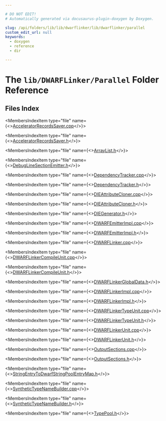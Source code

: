 ```yaml
---

# DO NOT EDIT!
# Automatically generated via docusaurus-plugin-doxygen by Doxygen.

slug: /api/folders/lib/lib/dwarflinker/lib/dwarflinker/parallel
custom_edit_url: null
keywords:
  - doxygen
  - reference
  - dir

---
```





# The `lib/DWARFLinker/Parallel` Folder Reference

<DoxygenPage pluginConfig={pluginConfig}>



## Files Index

<MembersIndex>

<MembersIndexItem
  type="file"
  name={<><a href="/docs/api/files/lib/lib/dwarflinker/lib/dwarflinker/parallel/acceleratorrecordssaver-cpp">AcceleratorRecordsSaver.cpp</a></>}>
</MembersIndexItem>

<MembersIndexItem
  type="file"
  name={<><a href="/docs/api/files/lib/lib/dwarflinker/lib/dwarflinker/parallel/acceleratorrecordssaver-h">AcceleratorRecordsSaver.h</a></>}>
</MembersIndexItem>

<MembersIndexItem
  type="file"
  name={<><a href="/docs/api/files/lib/lib/dwarflinker/lib/dwarflinker/parallel/arraylist-h">ArrayList.h</a></>}>
</MembersIndexItem>

<MembersIndexItem
  type="file"
  name={<><a href="/docs/api/files/lib/lib/dwarflinker/lib/dwarflinker/parallel/debuglinesectionemitter-h">DebugLineSectionEmitter.h</a></>}>
</MembersIndexItem>

<MembersIndexItem
  type="file"
  name={<><a href="/docs/api/files/lib/lib/dwarflinker/lib/dwarflinker/parallel/dependencytracker-cpp">DependencyTracker.cpp</a></>}>
</MembersIndexItem>

<MembersIndexItem
  type="file"
  name={<><a href="/docs/api/files/lib/lib/dwarflinker/lib/dwarflinker/parallel/dependencytracker-h">DependencyTracker.h</a></>}>
</MembersIndexItem>

<MembersIndexItem
  type="file"
  name={<><a href="/docs/api/files/lib/lib/dwarflinker/lib/dwarflinker/parallel/dieattributecloner-cpp">DIEAttributeCloner.cpp</a></>}>
</MembersIndexItem>

<MembersIndexItem
  type="file"
  name={<><a href="/docs/api/files/lib/lib/dwarflinker/lib/dwarflinker/parallel/dieattributecloner-h">DIEAttributeCloner.h</a></>}>
</MembersIndexItem>

<MembersIndexItem
  type="file"
  name={<><a href="/docs/api/files/lib/lib/dwarflinker/lib/dwarflinker/parallel/diegenerator-h">DIEGenerator.h</a></>}>
</MembersIndexItem>

<MembersIndexItem
  type="file"
  name={<><a href="/docs/api/files/lib/lib/dwarflinker/lib/dwarflinker/parallel/dwarfemitterimpl-cpp">DWARFEmitterImpl.cpp</a></>}>
</MembersIndexItem>

<MembersIndexItem
  type="file"
  name={<><a href="/docs/api/files/lib/lib/dwarflinker/lib/dwarflinker/parallel/dwarfemitterimpl-h">DWARFEmitterImpl.h</a></>}>
</MembersIndexItem>

<MembersIndexItem
  type="file"
  name={<><a href="/docs/api/files/lib/lib/dwarflinker/lib/dwarflinker/parallel/dwarflinker-cpp">DWARFLinker.cpp</a></>}>
</MembersIndexItem>

<MembersIndexItem
  type="file"
  name={<><a href="/docs/api/files/lib/lib/dwarflinker/lib/dwarflinker/parallel/dwarflinkercompileunit-cpp">DWARFLinkerCompileUnit.cpp</a></>}>
</MembersIndexItem>

<MembersIndexItem
  type="file"
  name={<><a href="/docs/api/files/lib/lib/dwarflinker/lib/dwarflinker/parallel/dwarflinkercompileunit-h">DWARFLinkerCompileUnit.h</a></>}>
</MembersIndexItem>

<MembersIndexItem
  type="file"
  name={<><a href="/docs/api/files/lib/lib/dwarflinker/lib/dwarflinker/parallel/dwarflinkerglobaldata-h">DWARFLinkerGlobalData.h</a></>}>
</MembersIndexItem>

<MembersIndexItem
  type="file"
  name={<><a href="/docs/api/files/lib/lib/dwarflinker/lib/dwarflinker/parallel/dwarflinkerimpl-cpp">DWARFLinkerImpl.cpp</a></>}>
</MembersIndexItem>

<MembersIndexItem
  type="file"
  name={<><a href="/docs/api/files/lib/lib/dwarflinker/lib/dwarflinker/parallel/dwarflinkerimpl-h">DWARFLinkerImpl.h</a></>}>
</MembersIndexItem>

<MembersIndexItem
  type="file"
  name={<><a href="/docs/api/files/lib/lib/dwarflinker/lib/dwarflinker/parallel/dwarflinkertypeunit-cpp">DWARFLinkerTypeUnit.cpp</a></>}>
</MembersIndexItem>

<MembersIndexItem
  type="file"
  name={<><a href="/docs/api/files/lib/lib/dwarflinker/lib/dwarflinker/parallel/dwarflinkertypeunit-h">DWARFLinkerTypeUnit.h</a></>}>
</MembersIndexItem>

<MembersIndexItem
  type="file"
  name={<><a href="/docs/api/files/lib/lib/dwarflinker/lib/dwarflinker/parallel/dwarflinkerunit-cpp">DWARFLinkerUnit.cpp</a></>}>
</MembersIndexItem>

<MembersIndexItem
  type="file"
  name={<><a href="/docs/api/files/lib/lib/dwarflinker/lib/dwarflinker/parallel/dwarflinkerunit-h">DWARFLinkerUnit.h</a></>}>
</MembersIndexItem>

<MembersIndexItem
  type="file"
  name={<><a href="/docs/api/files/lib/lib/dwarflinker/lib/dwarflinker/parallel/outputsections-cpp">OutputSections.cpp</a></>}>
</MembersIndexItem>

<MembersIndexItem
  type="file"
  name={<><a href="/docs/api/files/lib/lib/dwarflinker/lib/dwarflinker/parallel/outputsections-h">OutputSections.h</a></>}>
</MembersIndexItem>

<MembersIndexItem
  type="file"
  name={<><a href="/docs/api/files/lib/lib/dwarflinker/lib/dwarflinker/parallel/stringentrytodwarfstringpoolentrymap-h">StringEntryToDwarfStringPoolEntryMap.h</a></>}>
</MembersIndexItem>

<MembersIndexItem
  type="file"
  name={<><a href="/docs/api/files/lib/lib/dwarflinker/lib/dwarflinker/parallel/synthetictypenamebuilder-cpp">SyntheticTypeNameBuilder.cpp</a></>}>
</MembersIndexItem>

<MembersIndexItem
  type="file"
  name={<><a href="/docs/api/files/lib/lib/dwarflinker/lib/dwarflinker/parallel/synthetictypenamebuilder-h">SyntheticTypeNameBuilder.h</a></>}>
</MembersIndexItem>

<MembersIndexItem
  type="file"
  name={<><a href="/docs/api/files/lib/lib/dwarflinker/lib/dwarflinker/parallel/typepool-h">TypePool.h</a></>}>
</MembersIndexItem>

</MembersIndex>


</DoxygenPage>
